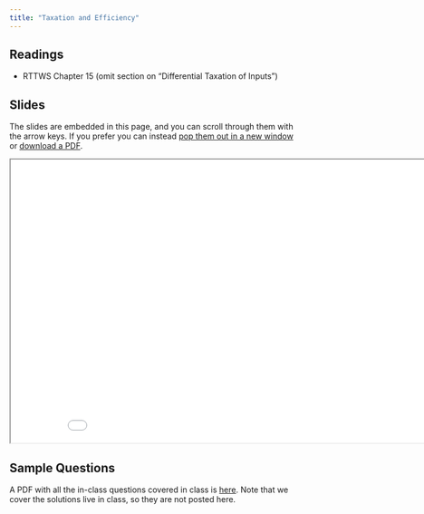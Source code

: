 ```yaml
---
title: "Taxation and Efficiency"
---
```



## Readings

- RTTWS Chapter 15 (omit section on "Differential Taxation of Inputs")

## Slides

The slides are embedded in this page, and you can scroll through them with the arrow keys.  If you prefer you can instead <a href="/slides/efficiency/index.html" target="_blank">pop them out in a new window</a> or <a href="/slides/efficiency/index.pdf" target="_blank">download a PDF</a>.


<div>

```{=html}
<p align="center"><iframe width="890" height="500" class="slide-deck" src="/slides/efficiency/"></iframe></p>
```

</div>



## Sample Questions


A PDF with all the in-class questions covered in class is <a href="/questions/efficiency/index.pdf" target="_blank">here</a>.  Note that we cover the solutions live in class, so they are not posted here.



